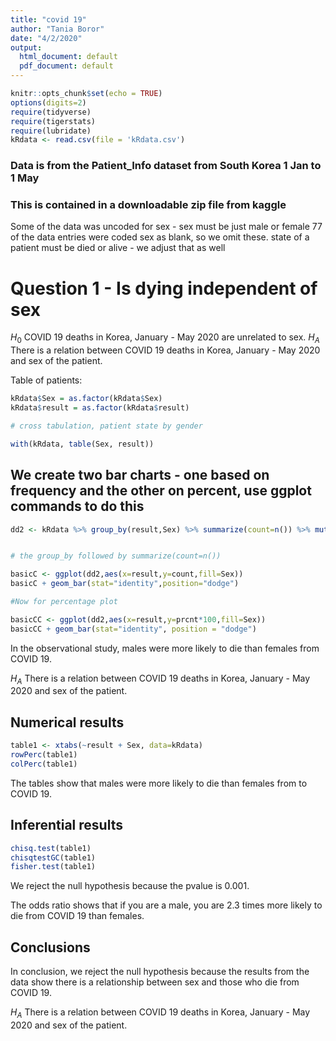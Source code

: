 ```yaml
---
title: "covid 19"
author: "Tania Boror"
date: "4/2/2020"
output:
  html_document: default
  pdf_document: default
---
```


```r
knitr::opts_chunk$set(echo = TRUE)
options(digits=2)
require(tidyverse)
require(tigerstats)
require(lubridate)
kRdata <- read.csv(file = 'kRdata.csv')
```
### Data is from the Patient_Info dataset from South Korea 1 Jan to 1 May 
### This is contained in a downloadable zip file from kaggle

Some of the data was uncoded for sex - sex must be just male or female
77 of the data entries were coded sex  as blank, so we omit these.
state of a patient must be died or alive - we adjust that as well   
  
# Question 1 - Is dying independent of sex

$H_0$ COVID 19 deaths in Korea, January - May 2020 are unrelated to sex. 
$H_A$ There is a relation between COVID 19 deaths in Korea, January - May 2020 and sex of the patient. 


Table of patients:
```r
kRdata$Sex = as.factor(kRdata$Sex)
kRdata$result = as.factor(kRdata$result)

# cross tabulation, patient state by gender

with(kRdata, table(Sex, result))

```

## We create two bar charts - one based on frequency and the other on percent, use ggplot commands to do this

```r
dd2 <- kRdata %>% group_by(result,Sex) %>% summarize(count=n()) %>% mutate(prcnt=count/sum(count))


# the group_by followed by summarize(count=n())

basicC <- ggplot(dd2,aes(x=result,y=count,fill=Sex))
basicC + geom_bar(stat="identity",position="dodge")

#Now for percentage plot

basicCC <- ggplot(dd2,aes(x=result,y=prcnt*100,fill=Sex)) 
basicCC + geom_bar(stat="identity", position = "dodge")
```

  
In the observational study, males were more likely to die than females from COVID 19. 

$H_A$ There is a relation between COVID 19 deaths in Korea, January - May 2020 and sex of the patient. 
  
## Numerical results

```r
table1 <- xtabs(~result + Sex, data=kRdata)
rowPerc(table1)
colPerc(table1)
```

The tables show that males were more likely to die than females from to COVID 19. 


## Inferential results 

```r
chisq.test(table1)
chisqtestGC(table1)
fisher.test(table1)
```

We reject the null hypothesis because the pvalue is 0.001. 

The odds ratio shows that if you are a male, you are 2.3 times more likely to die from COVID 19 than females. 

## Conclusions

In conclusion, we reject the null hypothesis because the results from the data show there is a relationship between sex and those who die from COVID 19. 

$H_A$ There is a relation between COVID 19 deaths in Korea, January - May 2020 and sex of the patient. 
